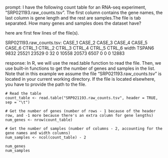 prompt:
I have the following count table for an RNA-seq experiment, "SRP021193.raw_counts.tsv". The first column contains the gene names, the last column is gene length and the rest are samples.The file is tab separated. How many genes and samples does the dataset have?

here are first few lines of the file(s).

SRP021193.raw_counts.tsv:
CASE_1	CASE_2	CASE_3	CASE_4	CASE_5	CASE_6	CTRL_1	CTRL_2	CTRL_3	CTRL_4	CTRL_5	CTRL_6	width
TSPAN6	9832	25521	23529	0	32	0	10558	20573	6507	0	0	0	12883


response:
In R, we will use the read.table function to read the file. Then, we use built-in functions to get the number of genes and samples in the list. Note that in this example we assume the file "SRP021193.raw_counts.tsv" is located in your current working directory. If the file is located elsewhere, you have to provide the path to the file.

```
# Read the table
count_table <- read.table("SRP021193.raw_counts.tsv", header = TRUE, sep = "\t")

# Get the number of genes (number of rows - 1 because of the header row, and -1 more because there's an extra column for gene lengths)
num_genes <- nrow(count_table)

# Get the number of samples (number of columns - 2, accounting for the gene names and width columns)
num_samples <- ncol(count_table) - 2

num_genes
num_samples
```

